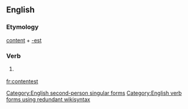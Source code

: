==English==

===Etymology===
[[content]] + [[-est]]

===Verb===
{{en-verb form}}

# {{context|archaic|lang=en}} {{form of|Second-person singular simple present form|content|lang=en}}

[[Category:English second-person singular forms]]
[[Category:English verb forms using redundant wikisyntax]]

[[fr:contentest]]